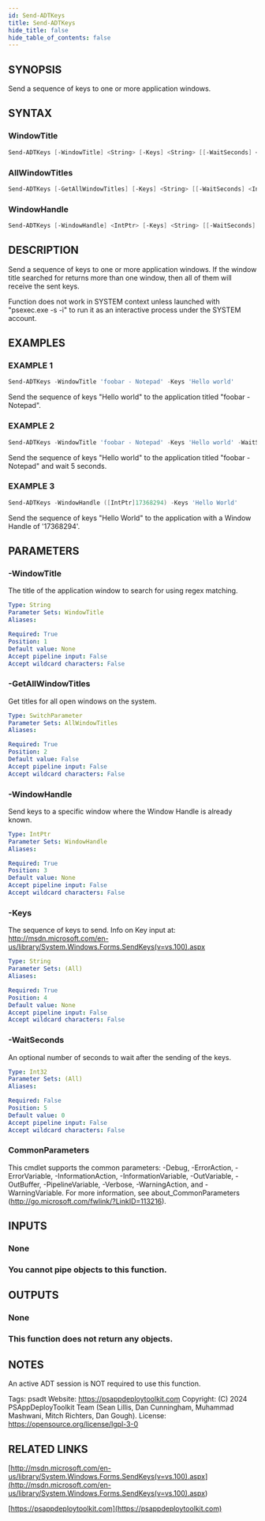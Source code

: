 ```yaml
---
id: Send-ADTKeys
title: Send-ADTKeys
hide_title: false
hide_table_of_contents: false
---
```


## SYNOPSIS

Send a sequence of keys to one or more application windows.

## SYNTAX

### WindowTitle

```powershell
Send-ADTKeys [-WindowTitle] <String> [-Keys] <String> [[-WaitSeconds] <Int32>] [<CommonParameters>]
```

### AllWindowTitles

```powershell
Send-ADTKeys [-GetAllWindowTitles] [-Keys] <String> [[-WaitSeconds] <Int32>] [<CommonParameters>]
```

### WindowHandle

```powershell
Send-ADTKeys [-WindowHandle] <IntPtr> [-Keys] <String> [[-WaitSeconds] <Int32>] [<CommonParameters>]
```

## DESCRIPTION

Send a sequence of keys to one or more application windows.
If the window title searched for returns more than one window, then all of them will receive the sent keys.

Function does not work in SYSTEM context unless launched with "psexec.exe -s -i" to run it as an interactive process under the SYSTEM account.

## EXAMPLES

### EXAMPLE 1

```powershell
Send-ADTKeys -WindowTitle 'foobar - Notepad' -Keys 'Hello world'
```

Send the sequence of keys "Hello world" to the application titled "foobar - Notepad".

### EXAMPLE 2

```powershell
Send-ADTKeys -WindowTitle 'foobar - Notepad' -Keys 'Hello world' -WaitSeconds 5
```

Send the sequence of keys "Hello world" to the application titled "foobar - Notepad" and wait 5 seconds.

### EXAMPLE 3

```powershell
Send-ADTKeys -WindowHandle ([IntPtr]17368294) -Keys 'Hello World'
```

Send the sequence of keys "Hello World" to the application with a Window Handle of '17368294'.

## PARAMETERS

### -WindowTitle

The title of the application window to search for using regex matching.

```yaml
Type: String
Parameter Sets: WindowTitle
Aliases:

Required: True
Position: 1
Default value: None
Accept pipeline input: False
Accept wildcard characters: False
```

### -GetAllWindowTitles

Get titles for all open windows on the system.

```yaml
Type: SwitchParameter
Parameter Sets: AllWindowTitles
Aliases:

Required: True
Position: 2
Default value: False
Accept pipeline input: False
Accept wildcard characters: False
```

### -WindowHandle

Send keys to a specific window where the Window Handle is already known.

```yaml
Type: IntPtr
Parameter Sets: WindowHandle
Aliases:

Required: True
Position: 3
Default value: None
Accept pipeline input: False
Accept wildcard characters: False
```

### -Keys

The sequence of keys to send.
Info on Key input at: http://msdn.microsoft.com/en-us/library/System.Windows.Forms.SendKeys(v=vs.100).aspx

```yaml
Type: String
Parameter Sets: (All)
Aliases:

Required: True
Position: 4
Default value: None
Accept pipeline input: False
Accept wildcard characters: False
```

### -WaitSeconds

An optional number of seconds to wait after the sending of the keys.

```yaml
Type: Int32
Parameter Sets: (All)
Aliases:

Required: False
Position: 5
Default value: 0
Accept pipeline input: False
Accept wildcard characters: False
```

### CommonParameters

This cmdlet supports the common parameters: -Debug, -ErrorAction, -ErrorVariable, -InformationAction, -InformationVariable, -OutVariable, -OutBuffer, -PipelineVariable, -Verbose, -WarningAction, and -WarningVariable.
For more information, see about_CommonParameters (http://go.microsoft.com/fwlink/?LinkID=113216).

## INPUTS

### None

### You cannot pipe objects to this function.

## OUTPUTS

### None

### This function does not return any objects.

## NOTES

An active ADT session is NOT required to use this function.

Tags: psadt
Website: https://psappdeploytoolkit.com
Copyright: (C) 2024 PSAppDeployToolkit Team (Sean Lillis, Dan Cunningham, Muhammad Mashwani, Mitch Richters, Dan Gough).
License: https://opensource.org/license/lgpl-3-0

## RELATED LINKS

[http://msdn.microsoft.com/en-us/library/System.Windows.Forms.SendKeys(v=vs.100).aspx](<http://msdn.microsoft.com/en-us/library/System.Windows.Forms.SendKeys(v=vs.100).aspx>)

[https://psappdeploytoolkit.com](https://psappdeploytoolkit.com)
